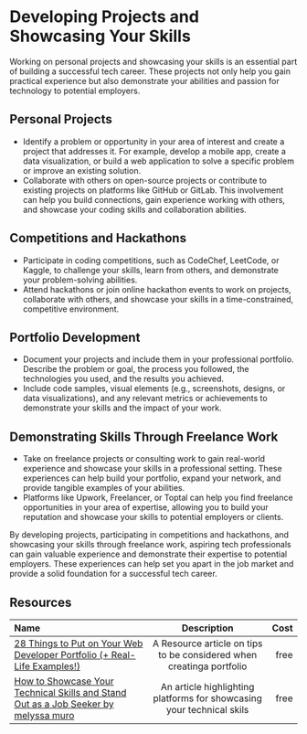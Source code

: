 # Developing Projects and Showcasing Your Skills

Working on personal projects and showcasing your skills is an essential part of building a successful tech career.
These projects not only help you gain practical experience but also demonstrate your abilities and passion for technology
to potential employers.

## Personal Projects

- Identify a problem or opportunity in your area of interest and create a project that addresses it. For example, develop
  a mobile app, create a data visualization, or build a web application to solve a specific problem or improve an existing
  solution.
- Collaborate with others on open-source projects or contribute to existing projects on platforms like GitHub or GitLab.
  This involvement can help you build connections, gain experience working with others, and showcase your coding skills and
  collaboration abilities.

## Competitions and Hackathons

- Participate in coding competitions, such as CodeChef, LeetCode, or Kaggle, to challenge your skills, learn from others,
  and demonstrate your problem-solving abilities.
- Attend hackathons or join online hackathon events to work on projects, collaborate with others, and showcase your skills
  in a time-constrained, competitive environment.

## Portfolio Development

- Document your projects and include them in your professional portfolio. Describe the problem or goal, the process you
  followed, the technologies you used, and the results you achieved.
- Include code samples, visual elements (e.g., screenshots, designs, or data visualizations), and any relevant metrics or
  achievements to demonstrate your skills and the impact of your work.

## Demonstrating Skills Through Freelance Work

- Take on freelance projects or consulting work to gain real-world experience and showcase your skills in a professional
  setting. These experiences can help build your portfolio, expand your network, and provide tangible examples of your
  abilities.
- Platforms like Upwork, Freelancer, or Toptal can help you find freelance opportunities in your area of expertise,
  allowing you to build your reputation and showcase your skills to potential employers or clients.

By developing projects, participating in competitions and hackathons, and showcasing your skills through freelance work,
aspiring tech professionals can gain valuable experience and demonstrate their expertise to potential employers.
These experiences can help set you apart in the job market and provide a solid foundation for a successful tech career.

## Resources

| Name   | Description | Cost |
| :----- | :----: | ----: |
| [28 Things to Put on Your Web Developer Portfolio (+ Real-Life Examples!)](https://learntocodewith.me/posts/portfolio-tips/)    |  A Resource article on tips to be considered when creatinga portfolio   |   free |
| [How to Showcase Your Technical Skills and Stand Out as a Job Seeker by melyssa muro](https://pathforward.org/how-to-showcase-your-skills-and-stand-out-as-a-jobseeker/)    | An article highlighting platforms for showcasing your technical skils   |   free |